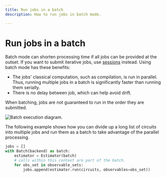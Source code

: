 ```yaml
---
title: Run jobs in a batch
description: How to run jobs in batch mode. 

---
```


# Run jobs in a batch

Batch mode can shorten processing time if all jobs can be provided at the outset. If you want to submit iterative jobs, use [sessions](sessions) instead.  Using batch mode has these benefits:

-  The jobs' classical computation, such as compilation, is run in parallel. Thus, running multiple jobs in a batch is significantly faster than running them serially. 
-  There is no delay between job, which can help avoid drift.

<Admonition type="note">
    When batching, jobs are not guaranteed to run in the order they are submitted.
</Admonition>

![Batch execution diagram.](/images/run/batch.png 'Figure 3: Batch execution')

The following example shows how you can divide up a long list of circuits into multiple jobs and run them as a batch to take advantage of the parallel processing.

```python
jobs = []
with Batch(backend) as batch:
    estimator = Estimator(batch)
    # calls within this context are part of the batch.
    for obs_set in observable_sets:
        jobs.append(estimator.run(circuits, observables=obs_set))
```

